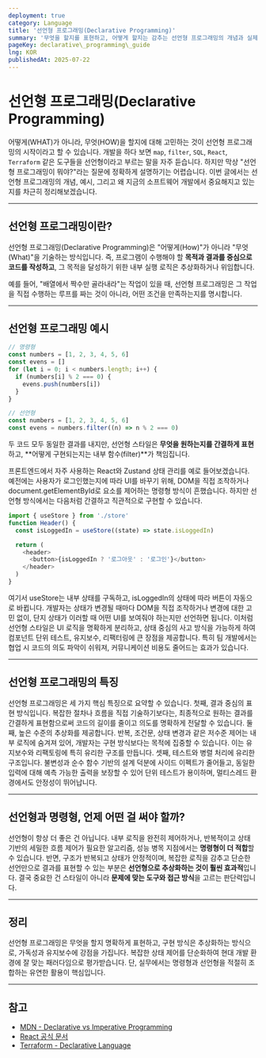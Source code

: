 ```yaml
---
deployment: true
category: Language
title: '선언형 프로그래밍(Declarative Programming)'
summary: '무엇을 할지를 표현하고, 어떻게 할지는 감추는 선언형 프로그래밍의 개념과 실제 적용 사례를 통해 핵심 원리를 알아봅니다.'
pageKey: declarative\_programming\_guide
lng: KOR
publishedAt: 2025-07-22
---
```


# 선언형 프로그래밍(Declarative Programming)

어떻게(WHAT)가 아니라, 무엇(HOW)을 할지에 대해 고민하는 것이 선언형 프로그래밍의 시작이라고 할 수 있습니다. 개발을 하다 보면 `map`, `filter`, `SQL`, `React`, `Terraform` 같은 도구들을 선언형이라고 부르는 말을 자주 듣습니다. 하지만 막상 "선언형 프로그래밍이 뭐야?"라는 질문에 정확하게 설명하기는 어렵습니다. 이번 글에서는 선언형 프로그래밍의 개념, 예시, 그리고 왜 지금의 소프트웨어 개발에서 중요해지고 있는지를 차근히 정리해보겠습니다.

---

## 선언형 프로그래밍이란?

선언형 프로그래밍(Declarative Programming)은 "어떻게(How)"가 아니라 "무엇(What)"을 기술하는 방식입니다. 즉, 프로그램이 수행해야 할 **목적과 결과를 중심으로 코드를 작성하고**, 그 목적을 달성하기 위한 내부 실행 로직은 추상화하거나 위임합니다.

예를 들어, "배열에서 짝수만 골라내라"는 작업이 있을 때, 선언형 프로그래밍은 그 작업을 직접 수행하는 루프를 짜는 것이 아니라, 어떤 조건을 만족하는지를 명시합니다.

---

## 선언형 프로그래밍 예시

```javascript title="declarative programming" showLineNumbers
// 명령형
const numbers = [1, 2, 3, 4, 5, 6]
const evens = []
for (let i = 0; i < numbers.length; i++) {
  if (numbers[i] % 2 === 0) {
    evens.push(numbers[i])
  }
}

// 선언형
const numbers = [1, 2, 3, 4, 5, 6]
const evens = numbers.filter((n) => n % 2 === 0)
```

두 코드 모두 동일한 결과를 내지만, 선언형 스타일은 **무엇을 원하는지를 간결하게 표현**하고, \*\*어떻게 구현되는지는 내부 함수(filter)\*\*가 책임집니다.



프론트엔드에서 자주 사용하는 React와 Zustand 상태 관리를 예로 들어보겠습니다. 예전에는 사용자가 로그인했는지에 따라 UI를 바꾸기 위해, DOM을 직접 조작하거나 document.getElementById로 요소를 제어하는 명령형 방식이 흔했습니다. 하지만 선언형 방식에서는 다음처럼 간결하고 직관적으로 구현할 수 있습니다.

```javascript title="declarative programming" showLineNumbers
import { useStore } from './store'
function Header() {
  const isLoggedIn = useStore((state) => state.isLoggedIn)

  return (
    <header>
      <button>{isLoggedIn ? '로그아웃' : '로그인'}</button>
    </header>
  )
}
```

여기서 <codeline>useStore</codeline>는 내부 상태를 구독하고, <codeline>isLoggedIn</codeline>의 상태에 따라 버튼이 자동으로 바뀝니다. 개발자는 상태가 변경될 때마다 DOM을 직접 조작하거나 변경에 대한 고민 없이, 단지 상태가 이러할 때 어떤 UI를 보여줘야 하는지만 선언하면 됩니다. 이처럼 선언형 스타일은 UI 로직을 명확하게 분리하고, 상태 중심의 사고 방식을 가능하게 하여 컴포넌트 단위 테스트, 유지보수, 리팩터링에 큰 장점을 제공합니다. 특히 팀 개발에서는 협업 시 코드의 의도 파악이 쉬워져, 커뮤니케이션 비용도 줄어드는 효과가 있습니다.

---

## 선언형 프로그래밍의 특징

선언형 프로그래밍은 세 가지 핵심 특징으로 요약할 수 있습니다. 첫째, 결과 중심의 표현 방식입니다. 복잡한 절차나 흐름을 직접 기술하기보다는, 최종적으로 원하는 결과를 간결하게 표현함으로써 코드의 길이를 줄이고 의도를 명확하게 전달할 수 있습니다. 둘째, 높은 수준의 추상화를 제공합니다. 반복, 조건문, 상태 변경과 같은 저수준 제어는 내부 로직에 숨겨져 있어, 개발자는 구현 방식보다는 목적에 집중할 수 있습니다. 이는 유지보수와 리팩토링에 특히 유리한 구조를 만듭니다. 셋째, 테스트와 병렬 처리에 유리한 구조입니다. 불변성과 순수 함수 기반의 설계 덕분에 사이드 이펙트가 줄어들고, 동일한 입력에 대해 예측 가능한 출력을 보장할 수 있어 단위 테스트가 용이하며, 멀티스레드 환경에서도 안정성이 뛰어납니다.

---

## 선언형과 명령형, 언제 어떤 걸 써야 할까?

선언형이 항상 더 좋은 건 아닙니다. 내부 로직을 완전히 제어하거나, 반복적이고 상태 기반의 세밀한 흐름 제어가 필요한 알고리즘, 성능 병목 지점에서는 **명령형이 더 적합**할 수 있습니다. 반면, 구조가 반복되고 상태가 안정적이며, 복잡한 로직을 감추고 단순한 선언만으로 결과를 표현할 수 있는 부분은 **선언형으로 추상화하는 것이 훨씬 효과적**입니다. 결국 중요한 건 스타일이 아니라 **문제에 맞는 도구와 접근 방식**을 고르는 판단력입니다.

---

## 정리

선언형 프로그래밍은 무엇을 할지 명확하게 표현하고, 구현 방식은 추상화하는 방식으로, 가독성과 유지보수에 강점을 가집니다. 복잡한 상태 제어를 단순화하여 현대 개발 환경에 잘 맞는 패러다임으로 평가받습니다. 단, 실무에서는 명령형과 선언형을 적절히 조합하는 유연한 활용이 핵심입니다.

---

## 참고

- [MDN - Declarative vs Imperative Programming](https://developer.mozilla.org/en-US/docs/Glossary/Declarative)
- [React 공식 문서](https://react.dev/learn/thinking-in-react)
- [Terraform - Declarative Language](https://developer.hashicorp.com/terraform/language)
